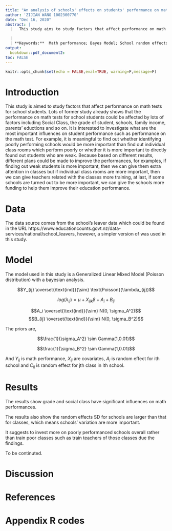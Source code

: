 ---
title: "An analysis of schools' effects on students' performance on math tests"
author: 'ZIJIAN WANG 1002300770'
date: "Dec 16, 2020"
abstract: |
  |   This study aims to study factors that affect performance on math tests for school students. To study the questions of interest, the study applied bayes models to investigate the effects on performance on math tests. It was found the random effects of schools are more important affecting the performances, so it suggests it is more important to give poorly math tests performing schools more funding to help them improve their education level rather than give teachers more training or invidual students more attention.

  |
  | **Keywords:**  Math performance; Bayes Model; School random effects;
output:
  bookdown::pdf_document2:
toc: FALSE
---

```{r setup, include=FALSE}
knitr::opts_chunk$set(echo = FALSE,eval=TRUE, warning=F,message=F)
```

# Introduction

This study is aimed to study factors that affect performance on math tests for school students. Lots of former study already shows that the performance on math tests for school students could be affected by lots of factors including Social Class, the grade of student, schools, family income, parents' eductions and so on. It is interested to investigate what are the most important influences on student performance such as performance on the math test.  For example, it is meaningful to find out whether identifying poorly performing schools would be more important than find out individual class rooms which perform poorly or whether it is more important to directly found out students who are weak. Because based on different results, different plans could be made to improve the performances, for examples, if finding out weak students is more important, then we can give them extra attention in classes but if individual class rooms are more important, then we can give teachers related with the classes more training, at last, if some schools are turned out to be more important, we can give the schools more funding to help them improve their education performance.
 

# Data

The data source comes from  the school's leaver data which could be found in the URL https://www.educationcounts.govt.nz/data-services/national/school_leavers,  however, a simpler version of was used in this study.


# Model 

The model used in this study is a Generalized Linear Mixed Model (Poisson distribution) with a bayesian analysis.


$$Y_{ij}  \overset{\text{ind}}{\sim} \text{Poisson}(\lambda_{ij})$$

$$log(\lambda_{ij}) = \mu + X_{ijk} \beta + A_i + B_{ij}$$

$$A_i \overset{\text{ind}}{\sim} N(0, \sigma_A^2)$$
$$B_{ij} \overset{\text{ind}}{\sim} N(0, \sigma_B^2)$$

The priors are,

$$\frac{1}{\sigma_A^2} \sim Gamma(1,0.01)$$


$$\frac{1}{\sigma_B^2} \sim Gamma(1,0.01)$$

And $Y_{ij}$ is  math performance, $X_{ij}$ are covariates,  $A_i$ is  random effect for ith school and $C_{ij}$ is  random effect for  jth class in ith school.
 



# Results


The results show  grade and social class have significant influences on  math performances. 

The results also  show the random effects SD for schools are larger than that for classes, which means schools' variation are more important. 

It suggests to invest more on poorly performanced schools overall rather than train poor classes such as train teachers of those classes due the findings.

To be continuted.

# Discussion


# References


# Appendix R codes








